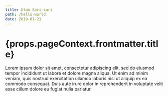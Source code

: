 ```yaml
---
title: Utan Sari-sari
path: /hello-world
date: 2019-01-21
---
```


<h1>{props.pageContext.frontmatter.title}</h1>

Lorem ipsum dolor sit amet, consectetur adipiscing elit, sed do eiusmod tempor incididunt ut labore et dolore magna aliqua. Ut enim ad minim veniam, quis nostrud exercitation ullamco laboris nisi ut aliquip ex ea commodo consequat. Duis aute irure dolor in reprehenderit in voluptate velit esse cillum dolore eu fugiat nulla pariatur.
